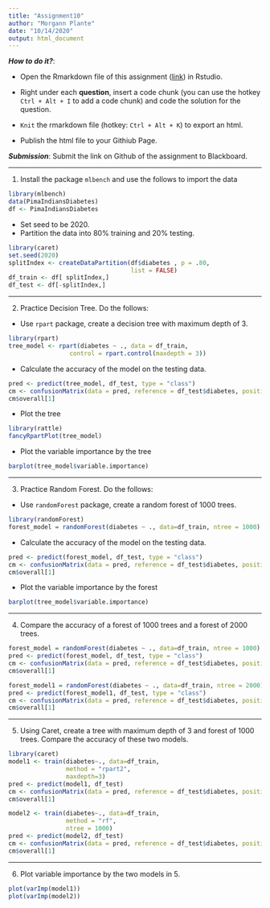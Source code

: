 ```yaml
---
title: "Assignment10"
author: "Morgann Plante"
date: "10/14/2020"
output: html_document
---
```


***How to do it?***: 

- Open the Rmarkdown file of this assignment ([link](fa2020_assignment10.Rmd)) in Rstudio. 

- Right under each **question**, insert  a code chunk (you can use the hotkey `Ctrl + Alt + I` to add a code chunk) and code the solution for the question. 

- `Knit` the rmarkdown file (hotkey: `Ctrl + Alt + K`) to export an html.  

-  Publish the html file to your Githiub Page. 

***Submission***: Submit the link on Github of the assignment to Blackboard.

-------

1. Install the package `mlbench` and use the follows to import the data

```r
library(mlbench)
data(PimaIndiansDiabetes)
df <- PimaIndiansDiabetes
```

- Set seed to be 2020. 
- Partition the data into 80% training and 20% testing.  
```r
library(caret)
set.seed(2020)
splitIndex <- createDataPartition(df$diabetes , p = .80, 
                                  list = FALSE)
df_train <- df[ splitIndex,]
df_test <- df[-splitIndex,]
```

-------

2. Practice Decision Tree.  Do the follows:

  - Use `rpart` package, create a decision tree with maximum depth of 3. 
```r
library(rpart)
tree_model <- rpart(diabetes ~ ., data = df_train,
                 control = rpart.control(maxdepth = 3))
```
  
  - Calculate the accuracy of the model on the testing data. 
```r
pred <- predict(tree_model, df_test, type = "class")
cm <- confusionMatrix(data = pred, reference = df_test$diabetes, positive = "pos")
cm$overall[1]
```
  
  - Plot the tree
```r
library(rattle)
fancyRpartPlot(tree_model)
```
  
  - Plot the variable importance by the tree
```r
barplot(tree_model$variable.importance)
```

-------

3. Practice Random Forest.  Do the follows: 

  - Use `randomForest` package, create a random forest of 1000 trees. 
```r
library(randomForest)
forest_model = randomForest(diabetes ~ ., data=df_train, ntree = 1000)
```
  
  - Calculate the accuracy of the model on the testing data. 
```r
pred <- predict(forest_model, df_test, type = "class")
cm <- confusionMatrix(data = pred, reference = df_test$diabetes, positive = "pos")
cm$overall[1]
```
  
  - Plot the variable importance by the forest
```r
barplot(tree_model$variable.importance)
```

-------

4. Compare the accuracy of a forest of 1000 trees and a forest of 2000 trees. 
```r
forest_model = randomForest(diabetes ~ ., data=df_train, ntree = 1000)
pred <- predict(forest_model, df_test, type = "class")
cm <- confusionMatrix(data = pred, reference = df_test$diabetes, positive = "pos")
cm$overall[1]

forest_model1 = randomForest(diabetes ~ ., data=df_train, ntree = 2000)
pred <- predict(forest_model1, df_test, type = "class")
cm <- confusionMatrix(data = pred, reference = df_test$diabetes, positive = "pos")
cm$overall[1]
```

-------

5. Using Caret, create a tree with maximum depth of 3 and forest of 1000 trees. Compare the accuracy of these two models.
```r
library(caret)
model1 <- train(diabetes~., data=df_train, 
                method = "rpart2",
                maxdepth=3)
pred <- predict(model1, df_test)
cm <- confusionMatrix(data = pred, reference = df_test$diabetes, positive = "pos")
cm$overall[1]

model2 <- train(diabetes~., data=df_train, 
                method = "rf",
                ntree = 1000) 
pred <- predict(model2, df_test)
cm <- confusionMatrix(data = pred, reference = df_test$diabetes, positive = "pos")
cm$overall[1]
```

-------

6. Plot variable importance by the two models in 5. 
```r
plot(varImp(model1))
plot(varImp(model2))
```

